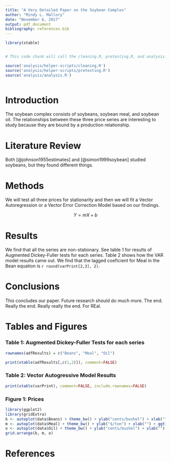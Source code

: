 ```yaml
---
title: "A Very Detailed Paper on the Soybean Complex"
author: "Mindy L. Mallory"
date: "November 6, 2017"
output: pdf_document
bibliography: references.bib
---
```


```r
library(xtable)


# This code chunk will call the cleaning.R, pretesting.R, and analysis.R files to prepare the results to be displayed in the document. 

source('analysis/helper-scripts/cleaning.R')
source('analysis/helper-scripts/pretesting.R')
source('analysis/analysis.R')



```

# Introduction

The soybean complex consists of soybeans, soybean meal, and soybean oil. The relationships between these three price series are interesting to study because they are bound by a production relationship. 

# Literature Review

Both [@johnson1955estimates] and [@simon1999soybean] studied soybeans, but they found different things. 

# Methods

We will test all three prices for stationarity and then we will fit a Vector Autoregression or a Vector Error Correction Model based on our findings. 

$$Y= mX + b$$




# Results

We find that all the series are non-stationary. See table 1 for results of Augmented Dickey-Fuller tests for each series. Table 2 shows how the VAR model results came out. We find that the lagged coeficient for Meal in the Bean equation is `r round(varPrint[2,3], 2)`.

# Conclusions

This concludes our paper. Future research should do much more. The end. Really the end. Really really the end. For REal.

\pagebreak

# Tables and Figures

### Table 1: Augmented Dickey-Fuller Tests for each series
```r
rownames(adfResults) = c("Beans", "Meal", "Oil")

print(xtable(adfResults[,c(1,2)]), comment=FALSE)

```


### Table 2: Vector Autogressive Model Results 


```r
print(xtable(varPrint), comment=FALSE, include.rownames=FALSE)
```

\pagebreak

### Figure 1: Prices

```r
library(ggplot2)
library(gridExtra)
b <- autoplot(data$Beans) + theme_bw() + ylab("cents/bushel") + xlab("") + ggtitle("Beans")
m <- autoplot(data$Meal) + theme_bw() + ylab("$/ton") + xlab("") + ggtitle("Meal")
o <- autoplot(data$Oil) + theme_bw() + ylab("cents/bushel") + xlab("") + ggtitle("Oil")
grid.arrange(b, m, o)
```
\pagebreak



# References

